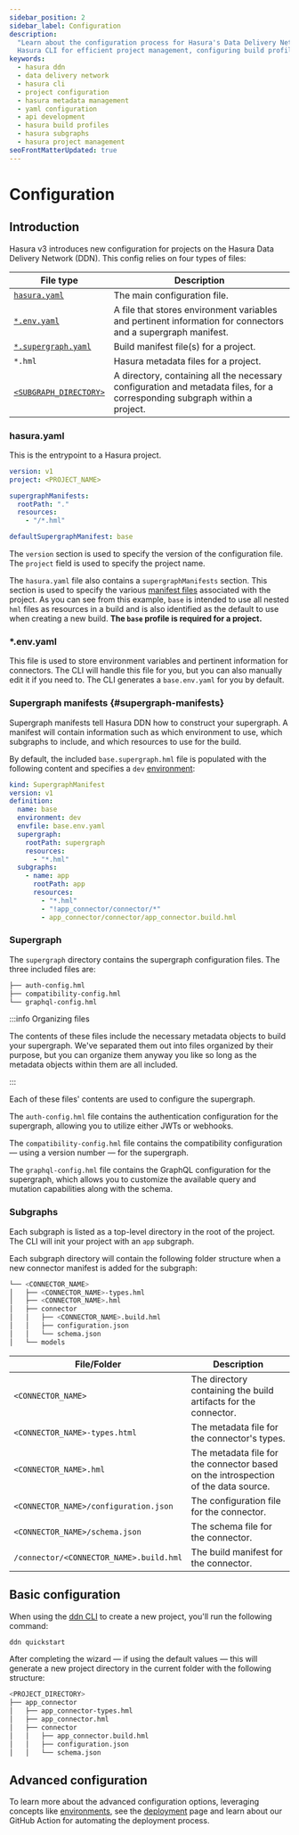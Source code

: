 ```yaml
---
sidebar_position: 2
sidebar_label: Configuration
description:
  "Learn about the configuration process for Hasura's Data Delivery Network. Discover detailed instructions on utilizing
  Hasura CLI for efficient project management, configuring build profiles and subgraphs."
keywords:
  - hasura ddn
  - data delivery network
  - hasura cli
  - project configuration
  - hasura metadata management
  - yaml configuration
  - api development
  - hasura build profiles
  - hasura subgraphs
  - hasura project management
seoFrontMatterUpdated: true
---
```


# Configuration

## Introduction

Hasura v3 introduces new configuration for projects on the Hasura Data Delivery Network (DDN). This config relies on
four types of files:

| File type                                    | Description                                                                                                                |
| -------------------------------------------- | -------------------------------------------------------------------------------------------------------------------------- |
| [`hasura.yaml`](#hasurayaml)                 | The main configuration file.                                                                                               |
| [`*.env.yaml`](#envyaml)                     | A file that stores environment variables and pertinent information for connectors and a supergraph manifest.               |
| [`*.supergraph.yaml`](#supergraph-manifests) | Build manifest file(s) for a project.                                                                                      |
| `*.hml`                                      | Hasura metadata files for a project.                                                                                       |
| [`<SUBGRAPH_DIRECTORY>`](#subgraphs)         | A directory, containing all the necessary configuration and metadata files, for a corresponding subgraph within a project. |

### hasura.yaml

This is the entrypoint to a Hasura project.

```yaml
version: v1
project: <PROJECT_NAME>

supergraphManifests:
  rootPath: "."
  resources:
    - "/*.hml"

defaultSupergraphManifest: base
```

The `version` section is used to specify the version of the configuration file. The `project` field is used to specify
the project name.

The `hasura.yaml` file also contains a `supergraphManifests` section. This section is used to specify the various
[manifest files](#supergraph-manifests) associated with the project. As you can see from this example, `base` is
intended to use all nested `hml` files as resources in a build and is also identified as the default to use when
creating a new build. **The `base` profile is required for a project.**

### \*.env.yaml

This file is used to store environment variables and pertinent information for connectors. The CLI will handle this file
for you, but you can also manually edit it if you need to. The CLI generates a `base.env.yaml` for you by default.

### Supergraph manifests {#supergraph-manifests}

Supergraph manifests tell Hasura DDN how to construct your supergraph. A manifest will contain information such as which
environment to use, which subgraphs to include, and which resources to use for the build.

By default, the included `base.supergraph.hml` file is populated with the following content and specifies a `dev`
[environment](/ci-cd/environments.mdx):

```yaml
kind: SupergraphManifest
version: v1
definition:
  name: base
  environment: dev
  envfile: base.env.yaml
  supergraph:
    rootPath: supergraph
    resources:
      - "*.hml"
  subgraphs:
    - name: app
      rootPath: app
      resources:
        - "*.hml"
        - "!app_connector/connector/*"
        - app_connector/connector/app_connector.build.hml
```

### Supergraph

The `supergraph` directory contains the supergraph configuration files. The three included files are:

```bash
├── auth-config.hml
├── compatibility-config.hml
└── graphql-config.hml
```

:::info Organizing files

The contents of these files include the necessary metadata objects to build your supergraph. We've separated them out
into files organized by their purpose, but you can organize them anyway you like so long as the metadata objects within
them are all included.

:::

Each of these files' contents are used to configure the supergraph.

The `auth-config.hml` file contains the authentication configuration for the supergraph, allowing you to utilize either
JWTs or webhooks.

The `compatibility-config.hml` file contains the compatibility configuration — using a version number — for the
supergraph.

The `graphql-config.hml` file contains the GraphQL configuration for the supergraph, which allows you to customize the
available query and mutation capabilities along with the schema.

### Subgraphs

Each subgraph is listed as a top-level directory in the root of the project. The CLI will init your project with an
`app` subgraph.

Each subgraph directory will contain the following folder structure when a new connector manifest is added for the
subgraph:

```bash
└── <CONNECTOR_NAME>
│   ├── <CONNECTOR_NAME>-types.hml
│   ├── <CONNECTOR_NAME>.hml
│   ├── connector
│   │   ├── <CONNECTOR_NAME>.build.hml
│   │   ├── configuration.json
│   │   └── schema.json
│   └── models
```

| File/Folder                             | Description                                                                        |
| --------------------------------------- | ---------------------------------------------------------------------------------- |
| `<CONNECTOR_NAME>`                      | The directory containing the build artifacts for the connector.                    |
| `<CONNECTOR_NAME>-types.html`           | The metadata file for the connector's types.                                       |
| `<CONNECTOR_NAME>.hml`                  | The metadata file for the connector based on the introspection of the data source. |
| `<CONNECTOR_NAME>/configuration.json`   | The configuration file for the connector.                                          |
| `<CONNECTOR_NAME>/schema.json`          | The schema file for the connector.                                                 |
| `/connector/<CONNECTOR_NAME>.build.hml` | The build manifest for the connector.                                              |

## Basic configuration

When using the [ddn CLI](/cli/overview.mdx) to create a new project, you'll run the following command:

```bash
ddn quickstart
```

After completing the wizard — if using the default values — this will generate a new project directory in the current
folder with the following structure:

```bash
<PROJECT_DIRECTORY>
├── app_connector
│   ├── app_connector-types.hml
│   ├── app_connector.hml
│   ├── connector
│   │   ├── app_connector.build.hml
│   │   ├── configuration.json
│   │   └── schema.json
```

## Advanced configuration

To learn more about the advanced configuration options, leveraging concepts like
[environments](/ci-cd/environments.mdx), see the [deployment](#) page and learn about our GitHub Action for automating
the deployment process.

